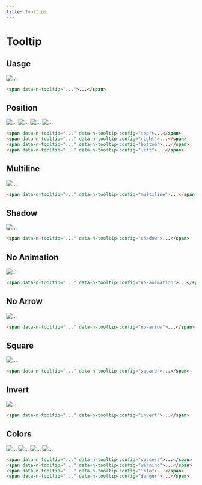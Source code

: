 ```yaml
---
title: Tooltips
---
```


# Tooltip

## Uasge

<Preview centered>
  <span data-n-tooltip="نمونه">
      <span class="avatar rounded-full">
        <img src="https://cloudflare-ipfs.com/ipfs/Qmd3W5DuhgHirLHGVixi6V76LhCkZUz6pnFt5AJBiyvHye/avatar/552.jpg" alt="..." />
      </span>
  </span>
</Preview>

```html
<span data-n-tooltip="...">...</span>
```

## Position

<Preview centered classes="gap-6">
  <span data-n-tooltip="جهت بالا" data-n-tooltip-config="top">
      <span class="avatar rounded-full">
        <img src="https://cloudflare-ipfs.com/ipfs/Qmd3W5DuhgHirLHGVixi6V76LhCkZUz6pnFt5AJBiyvHye/avatar/552.jpg" alt="..." />
      </span>
  </span>
  <span data-n-tooltip="جهت راست" data-n-tooltip-config="right">
      <span class="avatar rounded-full">
        <img src="https://cloudflare-ipfs.com/ipfs/Qmd3W5DuhgHirLHGVixi6V76LhCkZUz6pnFt5AJBiyvHye/avatar/552.jpg" alt="..." />
      </span>
  </span>
  <span data-n-tooltip="جهت پایین" data-n-tooltip-config="bottom">
      <span class="avatar rounded-full">
        <img src="https://cloudflare-ipfs.com/ipfs/Qmd3W5DuhgHirLHGVixi6V76LhCkZUz6pnFt5AJBiyvHye/avatar/552.jpg" alt="..." />
      </span>
  </span>
  <span data-n-tooltip="جهت چپ" data-n-tooltip-config="left">
      <span class="avatar rounded-full">
        <img src="https://cloudflare-ipfs.com/ipfs/Qmd3W5DuhgHirLHGVixi6V76LhCkZUz6pnFt5AJBiyvHye/avatar/552.jpg" alt="..." />
      </span>
  </span>
</Preview>

```html
<span data-n-tooltip="..." data-n-tooltip-config="top">...</span>
<span data-n-tooltip="..." data-n-tooltip-config="right">...</span>
<span data-n-tooltip="..." data-n-tooltip-config="bottom">...</span>
<span data-n-tooltip="..." data-n-tooltip-config="left">...</span>
```

## Multiline

<Preview centered>
  <span data-n-tooltip="این یک متن آزمایشی است برای امتحان کردن نمایش چند خطی" data-n-tooltip-config="multiline">
      <span class="avatar rounded-full">
        <img src="https://cloudflare-ipfs.com/ipfs/Qmd3W5DuhgHirLHGVixi6V76LhCkZUz6pnFt5AJBiyvHye/avatar/552.jpg" alt="..." />
      </span>
  </span>
</Preview>

```html
<span data-n-tooltip="..." data-n-tooltip-config="multiline">...</span>
```

## Shadow

<Preview centered>
  <span data-n-tooltip="نمونه" data-n-tooltip-config="shadow">
      <span class="avatar rounded-full">
        <img src="https://cloudflare-ipfs.com/ipfs/Qmd3W5DuhgHirLHGVixi6V76LhCkZUz6pnFt5AJBiyvHye/avatar/552.jpg" alt="..." />
      </span>
  </span>
</Preview>

```html
<span data-n-tooltip="..." data-n-tooltip-config="shadow">...</span>
```

## No Animation

<Preview centered>
  <span data-n-tooltip="نمونه" data-n-tooltip-config="no-animation">
      <span class="avatar rounded-full">
        <img src="https://cloudflare-ipfs.com/ipfs/Qmd3W5DuhgHirLHGVixi6V76LhCkZUz6pnFt5AJBiyvHye/avatar/552.jpg" alt="..." />
      </span>
  </span>
</Preview>

```html
<span data-n-tooltip="..." data-n-tooltip-config="no-animation">...</span>
```

## No Arrow

<Preview centered>
  <span data-n-tooltip="نمونه" data-n-tooltip-config="no-arrow">
      <span class="avatar rounded-full">
        <img src="https://cloudflare-ipfs.com/ipfs/Qmd3W5DuhgHirLHGVixi6V76LhCkZUz6pnFt5AJBiyvHye/avatar/552.jpg" alt="..." />
      </span>
  </span>
</Preview>

```html
<span data-n-tooltip="..." data-n-tooltip-config="no-arrow">...</span>
```

## Square

<Preview centered>
  <span data-n-tooltip="نمونه" data-n-tooltip-config="square">
      <span class="avatar rounded-full">
        <img src="https://cloudflare-ipfs.com/ipfs/Qmd3W5DuhgHirLHGVixi6V76LhCkZUz6pnFt5AJBiyvHye/avatar/552.jpg" alt="..." />
      </span>
  </span>
</Preview>

```html
<span data-n-tooltip="..." data-n-tooltip-config="square">...</span>
```

## Invert

<Preview centered classes="bg-n-gray-900 p-12">
  <span data-n-tooltip="نمونه" data-n-tooltip-config="invert">
      <span class="avatar rounded-full">
        <img src="https://cloudflare-ipfs.com/ipfs/Qmd3W5DuhgHirLHGVixi6V76LhCkZUz6pnFt5AJBiyvHye/avatar/552.jpg" alt="..." />
      </span>
  </span>
</Preview>

```html
<span data-n-tooltip="..." data-n-tooltip-config="invert">...</span>
```

## Colors

<Preview centered classes="gap-6">
  <span data-n-tooltip="نمونه" data-n-tooltip-config="success">
      <span class="avatar rounded-full">
        <img src="https://cloudflare-ipfs.com/ipfs/Qmd3W5DuhgHirLHGVixi6V76LhCkZUz6pnFt5AJBiyvHye/avatar/552.jpg" alt="..." />
      </span>
  </span>
  <span data-n-tooltip="نمونه" data-n-tooltip-config="warning">
      <span class="avatar rounded-full">
        <img src="https://cloudflare-ipfs.com/ipfs/Qmd3W5DuhgHirLHGVixi6V76LhCkZUz6pnFt5AJBiyvHye/avatar/552.jpg" alt="..." />
      </span>
  </span>
  <span data-n-tooltip="نمونه" data-n-tooltip-config="info">
      <span class="avatar rounded-full">
        <img src="https://cloudflare-ipfs.com/ipfs/Qmd3W5DuhgHirLHGVixi6V76LhCkZUz6pnFt5AJBiyvHye/avatar/552.jpg" alt="..." />
      </span>
  </span>
  <span data-n-tooltip="نمونه" data-n-tooltip-config="danger">
      <span class="avatar rounded-full">
        <img src="https://cloudflare-ipfs.com/ipfs/Qmd3W5DuhgHirLHGVixi6V76LhCkZUz6pnFt5AJBiyvHye/avatar/552.jpg" alt="..." />
      </span>
  </span>
</Preview>

```html
<span data-n-tooltip="..." data-n-tooltip-config="success">...</span>
<span data-n-tooltip="..." data-n-tooltip-config="warning">...</span>
<span data-n-tooltip="..." data-n-tooltip-config="info">...</span>
<span data-n-tooltip="..." data-n-tooltip-config="danger">...</span>
```
